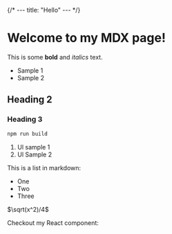 {/* ---
title: "Hello"
--- */}


# Welcome to my MDX page!

This is some **bold** and _italics_ text.

- Sample 1
- Sample 2

## Heading 2

<Callout />

### Heading 3

```bash npm2yarn
npm run build
```

1. Ul sample 1
2. Ul Sample 2


This is a list in markdown:

- One
- Two
- Three

$\sqrt(x^2)/4$

Checkout my React component:
